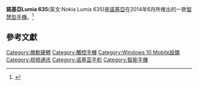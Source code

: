 {{noteTA
|G1=IT
}}
{{Infobox mobile phone
| name            = 諾基亞Lumia 635
| logo            =
| logosize        = 
| image           = Nokia Lumia 635 White.JPG
| imagesize       = 
| alt             = 
| caption          =
| brand           = [[諾基亞|諾基亞]]
| manufacturer    = [[諾基亞|諾基亞]] 
| series          = [[諾基亞Lumia|諾基亞Lumia]]
| slogan          = 
| type            = {{plainlist|
* [[智慧型手機|智慧型手機]]
}}
| predecessor     = 
| successor       = 
| related         =
| release         = 2014年[[六月|六月]]
| price           =  
| available       =
| discontinued    = 
| form            = [[直板式手機|手機規格]]
| dimensions            =  {{convert|129.5|mm|in|abbr=on}} 高<br>{{convert|66.7|mm|in|abbr=on}} 寬<br>{{convert|9.2|mm|in|abbr=on}} 厚
| weight          =  {{convert|134|g|oz|2|abbr=on}}
| os              = [[Windows_Phone_8.1|Windows Phone 8.1]]
| soc             = Qualcomm Snapdragon
| cpu             = 四核心 [[Qualcomm|Qualcomm]] [[Snapdragon_400|Snapdragon 400]] 1.2GHz<ref>http://chinese.engadget.com/2013/02/20/qualcomm-snapdragon-400-200-processors-official/ {{Wayback|url=http://chinese.engadget.com/2013/02/20/qualcomm-snapdragon-400-200-processors-official/ |date=20161002084634 }}  高通公布 Snapdragon 400 與 200 處理晶片架構細節</ref>
| gpu             = Adreno 418<br>
| display         = <br>{{convert|4.5|in|mm|abbr=on}} AMOLED, 854 × 480 [[解析度|像素]] 使用564 [[每英寸像素|ppi]]的大猩猩玻璃3<br>
| storage         = 8 GB
| memory          = 512 MB
| memory_card     = 最高支持128 GB的microSD卡
| networks        = [[GSM|GSM]], [[High_Speed_Packet_Access|HSPA]]
| carrier         = 
| connectivity    = HSDPA (850, 900, 1700, 1900, 2100 MHz), GSM (850, 900, 1800, 1900 MHz), [[Wi-Fi|Wi-Fi]] ([[802.11|802.11]] [[802.11a|a]]/[[802.11b|b]]/[[802.11g|g]]/[[802.11n|n]]/[[802.11ac|ac]]), [[Bluetooth_4.1|Bluetooth 4.1]], [[GPS|GPS]] & [[GLONASS|GLONASS]].<br>LTE (Bands 1, 2, 3, 4, 5, 7, 8, 12, 17, 20, 28, 38, 40: 2100, 1900, 1800, 1700/2100, 850, 2600, 900, 700, 700, 800, 700, 2600, 2300).<br>
| battery         = 可更換<br>Qi無綫充帶<br>1830 mAh<br>
| input           = [[多點觸控|多點觸控]]電容式[[觸控式螢幕|觸控式螢幕]]
| ext_display     = 
| camera          = 20 [[像素|MP]] [[PureView|PureView]]<br>1/2.4 "傳感器,<br>[[4K解析度|4K解析度]] ([[2160p|2160p]]) at 30 [[帧率|fps]],<br>triple [[閃光燈|LED 閃光燈]]es,<br>ƒ/1.9 [[焦比|光圈]],<br>optical [[影像穩定器|影像穩定器]]
| front_camera    = 5 MP<br>1080P video, ƒ/2.4 [[焦比|光圈]]
| website         = 
}}
'''諾基亞Lumia 635'''(英文:Nokia Lumia 635)是[[諾基亞|諾基亞]]在2014年6月所推出的一款[[智慧型手機|智慧型手機]]。<ref>{{cite web |title=Nokia Lumia 635 |url=https://www.microsoft.com/en-us/mobile/phone/lumia635/specifications |publisher=microsoft |accessdate=2018-07-31 |archive-date=2018-07-31 |archive-url=https://web.archive.org/web/20180731153848/https://www.microsoft.com/en-us/mobile/phone/lumia635/specifications |dead-url=no }}</ref>

==參考文獻==

{{Microsoft Lumia}}
{{Nokia phones}}
[[Category:微軟硬體|Category:微軟硬體]]
[[Category:觸控手機|Category:觸控手機]]
[[Category:Windows_10_Mobile設備|Category:Windows 10 Mobile設備]]
[[Category:视频通讯|Category:视频通讯]]
[[Category:诺基亚手机|Category:诺基亚手机]]
[[Category:智能手機|Category:智能手機]]